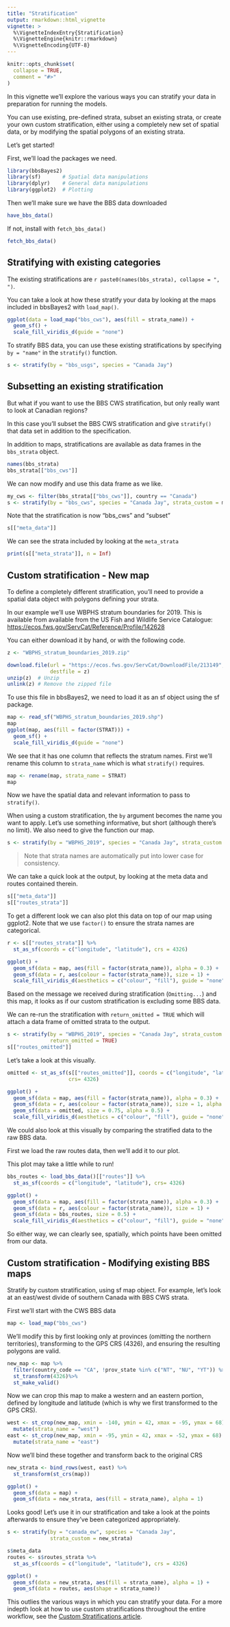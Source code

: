 ```yaml
---
title: "Stratification"
output: rmarkdown::html_vignette
vignette: >
  %\VignetteIndexEntry{Stratification}
  %\VignetteEngine{knitr::rmarkdown}
  %\VignetteEncoding{UTF-8}
---
```


```r
knitr::opts_chunk$set(
  collapse = TRUE,
  comment = "#>"
)
```

In this vignette we'll explore the various ways you can stratify your data in 
preparation for running the models. 

You can use existing, pre-defined strata, subset an existing strata, or create
your own custom stratification, either using a completely new set of spatial
data, or by modifying the spatial polygons of an existing strata.

Let's get started!


First, we'll load the packages we need.
```r
library(bbsBayes2)
library(sf)       # Spatial data manipulations
library(dplyr)    # General data manipulations
library(ggplot2)  # Plotting
```

Then we'll make sure we have the BBS data downloaded
```r
have_bbs_data()
```

If not, install with `fetch_bbs_data()`
```r
fetch_bbs_data()
```

## Stratifying with existing categories

The existing stratifications are 
`r paste0(names(bbs_strata), collapse = ", ")`.

You can take a look at how these stratify your data by looking at the maps 
included in bbsBayes2 with `load_map()`.

```r
ggplot(data = load_map("bbs_cws"), aes(fill = strata_name)) +
  geom_sf() +
  scale_fill_viridis_d(guide = "none")
```


To stratify BBS data, you can use these existing stratifications by 
specifying `by = "name"` in the `stratify()` function.

```r
s <- stratify(by = "bbs_usgs", species = "Canada Jay")
```


## Subsetting an existing stratification

But what if you want to use the BBS CWS stratification, but only really want
to look at Canadian regions?

In this case you'll subset the BBS CWS stratification and give `stratify()` that
data set in addition to the specification. 

In addition to maps, stratifications are available as data frames in the 
`bbs_strata` object.

```r
names(bbs_strata)
bbs_strata[["bbs_cws"]]
```

We can now modify and use this data frame as we like.
```r
my_cws <- filter(bbs_strata[["bbs_cws"]], country == "Canada")
s <- stratify(by = "bbs_cws", species = "Canada Jay", strata_custom = my_cws)
```

Note that the stratification is now "bbs_cws" and "subset"

```r
s[["meta_data"]]
```

We can see the strata included by looking at the `meta_strata`

```r
print(s[["meta_strata"]], n = Inf)
```



## Custom stratification - New map

To define a completely different stratification, you'll need to provide a 
spatial data object with polygons defining your strata.

In our example we'll use WBPHS stratum boundaries for 2019.
This is available from available from the US Fish and Wildlife Service Catalogue: <https://ecos.fws.gov/ServCat/Reference/Profile/142628>

You can either download it by hand, or with the following code.
```r
z <- "WBPHS_stratum_boundaries_2019.zip"

download.file(url = "https://ecos.fws.gov/ServCat/DownloadFile/213149",
              destfile = z)
unzip(z)  # Unzip
unlink(z) # Remove the zipped file
```

To use this file in bbsBayes2, we need to load it as an sf object using the sf 
package.
```r
map <- read_sf("WBPHS_stratum_boundaries_2019.shp")
map
ggplot(map, aes(fill = factor(STRAT))) + 
  geom_sf() +
  scale_fill_viridis_d(guide = "none")

```

We see that it has one column that reflects the stratum names. First we'll
rename this column to `strata_name` which is what `stratify()` requires.

```r
map <- rename(map, strata_name = STRAT)
map
```


Now we have the spatial data and relevant information to pass to `stratify()`.

When using a custom stratification, the `by` argument becomes the name you want
to apply. Let's use something informative, but short (although there's no limit).
We also need to give the function our map.

```r
s <- stratify(by = "WBPHS_2019", species = "Canada Jay", strata_custom = map)
```

> Note that strata names are automatically put into lower case for consistency. 

We can take a quick look at the output, by looking at the meta data and routes
contained therein.
```r
s[["meta_data"]]
s[["routes_strata"]]
```

To get a different look we can also plot this data on top of our map using
ggplot2. Note that we use `factor()` to ensure the strata names are 
categorical.

```r
r <- s[["routes_strata"]] %>%
  st_as_sf(coords = c("longitude", "latitude"), crs = 4326)

ggplot() +
  geom_sf(data = map, aes(fill = factor(strata_name)), alpha = 0.3) +
  geom_sf(data = r, aes(colour = factor(strata_name)), size = 1) +
  scale_fill_viridis_d(aesthetics = c("colour", "fill"), guide = "none")

```

Based on the message we received during stratification (`Omitting...`) and this
map, it looks as if our custom stratification is excluding some BBS data.

We can re-run the stratification with `return_omitted = TRUE` which will attach
a data frame of omitted strata to the output.
```r
s <- stratify(by = "WBPHS_2019", species = "Canada Jay", strata_custom = map,
              return_omitted = TRUE)
s[["routes_omitted"]]
```

Let's take a look at this visually.

```r
omitted <- st_as_sf(s[["routes_omitted"]], coords = c("longitude", "latitude"), 
                    crs= 4326)

ggplot() +
  geom_sf(data = map, aes(fill = factor(strata_name)), alpha = 0.3) +
  geom_sf(data = r, aes(colour = factor(strata_name)), size = 1, alpha = 0.5) +
  geom_sf(data = omitted, size = 0.75, alpha = 0.5) +
  scale_fill_viridis_d(aesthetics = c("colour", "fill"), guide = "none") 
```


We could also look at this visually by comparing the stratified data to the raw
BBS data.

First we load the raw routes data, then we'll add it to our plot.

This plot may take a little while to run!

```r
bbs_routes <- load_bbs_data()[["routes"]] %>%
  st_as_sf(coords = c("longitude", "latitude"), crs= 4326)

ggplot() +
  geom_sf(data = map, aes(fill = factor(strata_name)), alpha = 0.3) +
  geom_sf(data = r, aes(colour = factor(strata_name)), size = 1) +
  geom_sf(data = bbs_routes, size = 0.5) +
  scale_fill_viridis_d(aesthetics = c("colour", "fill"), guide = "none") 
```

So either way, we can clearly see, spatially, which points have been omitted
from our data.

## Custom stratification - Modifying existing BBS maps

Stratify by custom stratification, using sf map object. For example, let's look
at an east/west divide of southern Canada with BBS CWS strata.

First we'll start with the CWS BBS data
```r
map <- load_map("bbs_cws")
```

We'll modify this by first looking only at provinces (omitting the northern territories),
transforming to the GPS CRS (4326), and ensuring the resulting polygons are valid.
```r
new_map <- map %>%
  filter(country_code == "CA", !prov_state %in% c("NT", "NU", "YT")) %>%
  st_transform(4326)%>%
  st_make_valid()
```

Now we can crop this map to make a western and an eastern portion, defined by 
longitude and latitude (which is why we first transformed to the GPS CRS).
```r
west <- st_crop(new_map, xmin = -140, ymin = 42, xmax = -95, ymax = 68) %>%
  mutate(strata_name = "west")
east <- st_crop(new_map, xmin = -95, ymin = 42, xmax = -52, ymax = 68) %>%
  mutate(strata_name = "east")
```

Now we'll bind these together and transform back to the original CRS

```r
new_strata <- bind_rows(west, east) %>%
  st_transform(st_crs(map))

ggplot() +
  geom_sf(data = map) +
  geom_sf(data = new_strata, aes(fill = strata_name), alpha = 1)
```


Looks good! Let's use it in our stratification and take a look at the points 
afterwards to ensure they've been categorized appropriately.

```r
s <- stratify(by = "canada_ew", species = "Canada Jay", 
              strata_custom = new_strata)

s$meta_data
routes <- s$routes_strata %>%
  st_as_sf(coords = c("longitude", "latitude"), crs = 4326)

ggplot() +
  geom_sf(data = new_strata, aes(fill = strata_name), alpha = 1) +
  geom_sf(data = routes, aes(shape = strata_name))

```


This outlies the various ways in which you can stratify your data. 
For a more indepth look at how to use custom stratifications throughout the
entire workflow, see the 
[Custom Stratifications article](./custom_stratification.html).



